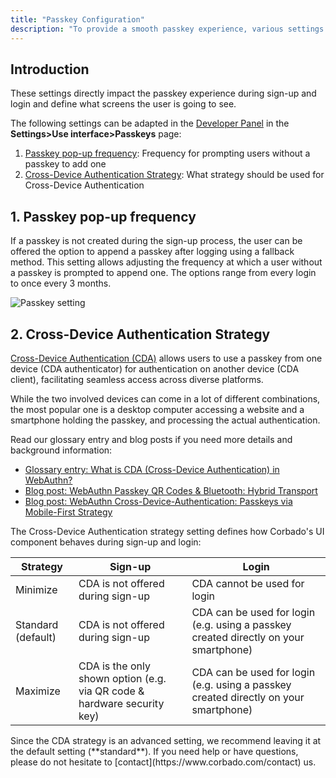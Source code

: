 ```yaml
---
title: "Passkey Configuration"
description: "To provide a smooth passkey experience, various settings can be configured with Corbado."
---
```


## Introduction

These settings directly impact the passkey experience during sign-up and login and define what screens the user is going to see.

The following settings can be adapted in the [Developer Panel](https://app.corbado.com/app/settings/userinterface/passkeys) in the **Settings>Use interface>Passkeys** page:

1. [Passkey pop-up frequency](/overview/configuration/passkey-configuration#1-passkey-pop-up-frequency): Frequency for prompting users without a passkey to add one
2. [Cross-Device Authentication Strategy](/overview/configuration/passkey-configuration#2-cross-device-authentication-strategy): What strategy should be used for Cross-Device Authentication

## 1. Passkey pop-up frequency

If a passkey is not created during the sign-up process, the user can be offered the option to append a passkey after logging using a fallback method.
This setting allows adjusting the frequency at which a user without a passkey is prompted to append one. The options range from every login to once every 3 months.

![Passkey setting](/images/overview/signup/user-flow-configuration/passkey-settings.webp)

## 2. Cross-Device Authentication Strategy

[Cross-Device Authentication (CDA)](https://www.corbado.com/glossary/cda) allows users to use a passkey from one device (CDA authenticator) for authentication on another device (CDA client), facilitating seamless access across diverse platforms.

While the two involved devices can come in a lot of different combinations, the most popular one is a desktop computer accessing a website and a smartphone holding the passkey, and processing the actual authentication.

Read our glossary entry and blog posts if you need more details and background information:

- [Glossary entry: What is CDA (Cross-Device Authentication) in WebAuthn?](https://www.corbado.com/glossary/cda)
- [Blog post: WebAuthn Passkey QR Codes & Bluetooth: Hybrid Transport](https://www.corbado.com/blog/webauthn-passkey-qr-code)
- [Blog post: WebAuthn Cross-Device-Authentication: Passkeys via Mobile-First Strategy](https://www.corbado.com/blog/webauthn-cross-device-authentication-passkeys-mobile-first)

The Cross-Device Authentication strategy setting defines how Corbado's UI component behaves during sign-up and login:

<table>
<thead>
<tr>
<th>Strategy</th>
<th>Sign-up</th>
<th>Login</th>
</tr>
</thead>
<tbody>
<tr>
<td>Minimize</td>
<td>CDA is not offered during sign-up</td>
<td>CDA cannot be used for login</td>
</tr>
<tr>
<td>Standard (default)</td>
<td>CDA is not offered during sign-up</td>
<td>CDA can be used for login (e.g. using a passkey created directly on your smartphone)</td>
</tr>
<tr>
<td>Maximize</td>
<td>CDA is the only shown option (e.g. via QR code & hardware security key)</td>
<td>CDA can be used for login (e.g. using a passkey created directly on your smartphone)</td>
</tr>
</tbody>
</table>

<Note>
Since the CDA strategy is an advanced setting, we recommend leaving it at the default setting (**standard**). If you need help or have questions, please do not hesitate to [contact](https://www.corbado.com/contact) us.
</Note>

